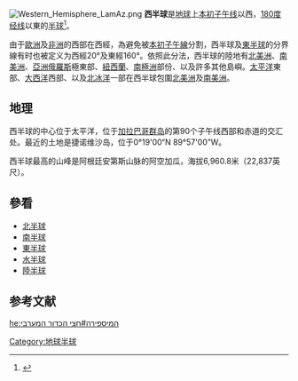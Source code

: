 {{Expand language|1=en|time=2021-05-09T08:19:14+00:00}}
[[File:Western_Hemisphere_LamAz.png|thumb]]
'''西半球'''是[[地球|地球]]上[[本初子午线|本初子午线]]以西，[[180度经线|180度经线]]以東的[[地球半球|半球]]<ref>{{cite web|title=hemisphere|url=http://education.nationalgeographic.com/education/encyclopedia/hemisphere/?ar_a=1|publisher=National Geographic|accessdate=2015-06-20|archive-date=2015-06-20|archive-url=https://web.archive.org/web/20150620134611/http://education.nationalgeographic.com/education/encyclopedia/hemisphere/?ar_a=1|dead-url=no}}</ref>。

由于[[歐洲|歐洲]]及[[非洲|非洲]]的西部在西經，為避免被[[本初子午線|本初子午線]]分割，西半球及[[東半球|東半球]]的分界線有时也被定义为西經20°及東經160°。依照此分法，西半球的陸地有[[北美洲|北美洲]]、[[南美洲|南美洲]]、[[亞洲|亞洲]][[俄羅斯|俄羅斯]]極東部、[[紐西蘭|紐西蘭]]、[[南極洲|南極洲]]部份、以及許多其他島嶼。[[太平洋|太平洋]]東部、[[大西洋|大西洋]]西部、以及[[北冰洋|北冰洋]]一部在西半球包圍[[北美洲|北美洲]]及[[南美洲|南美洲]]。

== 地理 ==
西半球的中心位于太平洋，位于[[加拉巴哥群岛|加拉巴哥群岛]]的第90个子午线西部和赤道的交汇处。最近的土地是捷诺维沙岛，位于0°19'00“N 89°57'00”W。

西半球最高的山峰是阿根廷安第斯山脉的阿空加瓜，海拔6,960.8米（22,837英尺）。

== 參看 ==
* [[北半球|北半球]]
* [[南半球|南半球]]
* [[東半球|東半球]]
* [[水半球|水半球]]
* [[陸半球|陸半球]]

==参考文献==
{{reflist}}

{{geo-term-stub}}

[[Category:地球半球|Category:地球半球]]

[[he:המיספירה#חצי_הכדור_המערבי|he:המיספירה#חצי הכדור המערבי]]
